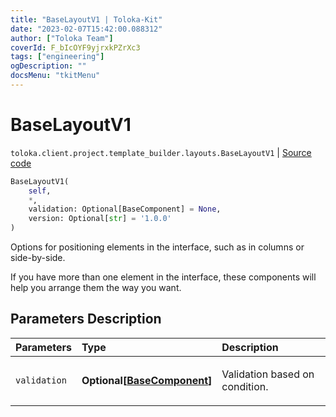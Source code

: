 ```yaml
---
title: "BaseLayoutV1 | Toloka-Kit"
date: "2023-02-07T15:42:00.088312"
author: ["Toloka Team"]
coverId: F_bIcOYF9yjrxkPZrXc3
tags: ["engineering"]
ogDescription: ""
docsMenu: "tkitMenu"
---
```


# BaseLayoutV1
`toloka.client.project.template_builder.layouts.BaseLayoutV1` | [Source code](https://github.com/Toloka/toloka-kit/blob/v1.1.3/src/client/project/template_builder/layouts.py#L27)

```python
BaseLayoutV1(
    self,
    *,
    validation: Optional[BaseComponent] = None,
    version: Optional[str] = '1.0.0'
)
```

Options for positioning elements in the interface, such as in columns or side-by-side.

If you have more than one element in the interface, these components will help you arrange them the way you want.

## Parameters Description

| Parameters | Type | Description |
| :----------| :----| :-----------|
`validation`|**Optional\[[BaseComponent](/docs-new/toloka-kit/reference/toloka.client.project.template_builder.base.BaseComponent)\]**|<p>Validation based on condition.</p>
